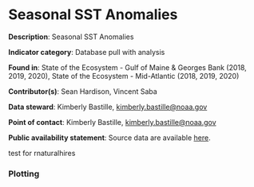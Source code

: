# Seasonal SST Anomalies

**Description**: Seasonal SST Anomalies

**Indicator category**: Database pull with analysis

**Found in**: State of the Ecosystem - Gulf of Maine & Georges Bank (2018, 2019, 2020), State of the Ecosystem - Mid-Atlantic (2018, 2019, 2020)

**Contributor(s)**: Sean Hardison, Vincent Saba
  
**Data steward**: Kimberly Bastille, <kimberly.bastille@noaa.gov>
  
**Point of contact**: Kimberly Bastille, <kimberly.bastille@noaa.gov>
  
**Public availability statement**: Source data are available [here](https://www.esrl.noaa.gov/psd/data/gridded/data.noaa.oisst.v2.highres.html).


test for rnaturalhires

### Plotting


```{r , code = readLines("https://raw.githubusercontent.com/NOAA-EDAB/ecodata/master/chunk-scripts/LTL.Rmd-MAB-SST-insitu.R"), echo = F, fig.align="center", eval = F, ig.cap="MAB seasonal sea surface temperature time series overlaid onto 2019 seasonal spatial anomalies."}
 
```
